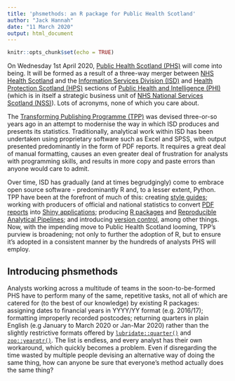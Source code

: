 ```yaml
---
title: 'phsmethods: an R package for Public Health Scotland'
author: "Jack Hannah"
date: "11 March 2020"
output: html_document
---
```


```r
knitr::opts_chunk$set(echo = TRUE)
```

On Wednesday 1st April 2020, [Public Health Scotland (PHS)](https://www.publichealthscotland.scot/) will come into being. It will be formed as a result of a three-way merger between [NHS Health Scotland](http://www.healthscotland.scot/) and the [Information Services Division (ISD)](https://www.isdscotland.org/) and [Health Protection Scotland (HPS)](https://www.hps.scot.nhs.uk/) sections of [Public Health and Intelligence (PHI)](https://nhsnss.org/how-nss-works/our-structure/public-health-and-intelligence/) (which is in itself a strategic business unit of [NHS National Services Scotland (NSS)](https://nhsnss.org/)). Lots of acronyms, none of which you care about.

The [Transforming Publishing Programme (TPP)](https://www.isdscotland.org/Products-and-Services/Transforming-Publishing-Programme/) was devised three-or-so years ago in an attempt to modernise the way in which ISD produces and presents its statistics. Traditionally, analytical work within ISD has been undertaken using proprietary software such as Excel and SPSS, with output presented predominantly in the form of PDF reports. It requires a great deal of manual formatting, causes an even greater deal of frustration for analysts with programming skills, and results in more copy and paste errors than anyone would care to admit.

Over time, ISD has gradually (and at times begrudgingly) come to embrace open source software - predominantly R and, to a lesser extent, Python. TPP have been at the forefront of much of this: creating [style guides](https://github.com/Health-SocialCare-Scotland/R-Resources/blob/master/PHI%20R%20style%20guide.md); working with producers of official and national statistics to convert [PDF reports](https://www.isdscotland.org/Health-Topics/Mental-Health/Publications/2017-03-14/2017-03-14-Mental-Health-Report.pdf?34582155943) into [Shiny applications](https://www.isdscotland.org/Health-Topics/Mental-Health/Publications/2019-09-10/mental-health-inpatient-activity/data-explorer/); producing [R packages](https://github.com/NHS-NSS-transforming-publications/hsmr) and [Reproducible Analytical Pipelines](https://www.isdscotland.org/About-ISD/Methodologies/_docs/Reproducible_Analytical_Pipelines_paper_v1.4.pdf); and introducing [version control](https://nhs-nss-transforming-publications.github.io/git-guide/), among other things. Now, with the impending move to Public Health Scotland looming, TPP's purview is broadening; not only to further the adoption of R, but to ensure it's adopted in a consistent manner by the hundreds of analysts PHS will employ.

## Introducing phsmethods

Analysts working across a multitude of teams in the soon-to-be-formed PHS have to perform many of the same, repetitive tasks, not all of which are catered for (to the best of our knowledge) by existing R packages: assigning dates to financial years in YYYY/YY format (e.g. 2016/17); formatting improperly recorded postcodes; returning quarters in plain English (e.g January to March 2020 or Jan-Mar 2020) rather than the slightly restrictive formats offered by [`lubridate::quarter()`](https://lubridate.tidyverse.org/reference/quarter.html) and [`zoo::yearqtr()`](https://cran.r-project.org/web/packages/zoo/zoo.pdf). The list is endless, and every analyst has their own workaround, which quickly becomes a problem. Even if disregarding the time wasted by multiple people devising an alternative way of doing the same thing, how can anyone be sure that everyone's method actually does the same thing?

